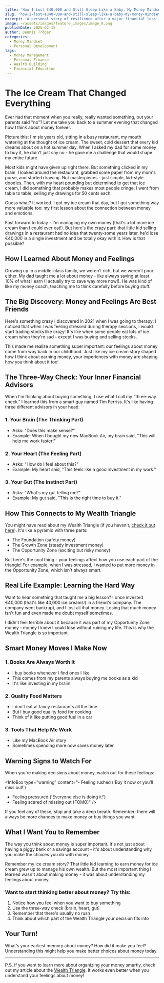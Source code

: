 ```yaml
---
title: 'How I Lost €40,000 and Still Sleep Like a Baby: My Money Mindset Journey'
slug: 'how-i-lost-eu40-000-and-still-sleep-like-a-baby-my-money-mindset-journey'
excerpt: 'A personal story of resilience after a major financial loss. Discover how developing the right money mindset can help you overcome any financial setback.'
image: ~/assets/images/feature_images/image_8.png
publishDate: 2025-02-15
author: Dennis Tröger
categories:
  - Money Mindset
  - Personal Development
tags:
  - Money Management
  - Personal Finance
  - Wealth Building
  - Financial Education
---
```



# The Ice Cream That Changed Everything

Ever had that moment when you really, really wanted something, but your parents said "no"? Let me take you back to a summer evening that changed how I think about money forever.

Picture this: I'm six years old, sitting in a busy restaurant, my mouth watering at the thought of ice cream. The sweet, cold dessert that every kid dreams about on a hot summer day. When I asked my dad for some money to buy it, he didn't just say no - he gave me a challenge that would shape my entire future.

<InfoBox
  type="info"
  content='If you want ice cream," he said with a knowing smile, you willl have to figure out how to earn the money yourself.'
/>

Most kids might have given up right there. But something clicked in my brain. I looked around the restaurant, grabbed some paper from my mom's purse, and started drawing. Not masterpieces - just simple, kid-style doodles. Then, with my heart pounding but determined to get that ice cream, I did something that probably makes most people cringe: I went from table to table, selling my drawings for 50 cents each.

Guess what? It worked. I got my ice cream that day, but I got something way more valuable too: my first lesson about the connection between money and emotions.

Fast forward to today - I'm managing my own money (that's a lot more ice cream than I could ever eat!). But here's the crazy part: that little kid selling drawings in a restaurant had no idea that twenty-some years later, he'd lose €40,000 in a single investment and be totally okay with it. How is that possible?

<InfoBox
  type="info"
  content="If you've ever felt nervous about money, doubted your financial decisions, or wondered why you buy things you don't really need when you're stressed (we've all been there!), you're going to want to hear this..."
/>

## How I Learned About Money and Feelings

Growing up in a middle-class family, we weren't rich, but we weren't poor either. My dad taught me a lot about money - like always saving at least 10% of what I earn (I actually try to save way more now!). He was kind of like my money coach, teaching me to think carefully before buying stuff.

## The Big Discovery: Money and Feelings Are Best Friends

Here's something crazy I discovered in 2021 when I was going to therapy: I noticed that when I was feeling stressed during therapy sessions, I would start trading stocks like crazy! It's like when some people eat lots of ice cream when they're sad - except I was buying and selling stocks.

<InfoBox
  type="warning"
  content="In 2021, I spent 20,000 EUR on trading commissions. Luckily, I still managed to get out of 2021 with 8,000 EUR in profit. If I had changed nothing and kept my first trade in 2021, I would have closed the year with roughly 100,000 EUR."
/>

This made me realize something super important: our feelings about money come from way back in our childhood. Just like my ice cream story shaped how I think about earning money, your experiences with money are shaping how you think about it too!

## The Three-Way Check: Your Inner Financial Advisors

When I'm thinking about buying something, I use what I call my "three-way check." I learned this from a smart guy named Tim Ferriss. It's like having three different advisors in your head:

### 1. Your Brain (The Thinking Part)

- Asks: "Does this make sense?"
- Example: When I bought my new MacBook Air, my brain said, "This will help me work faster!"

### 2. Your Heart (The Feeling Part)

- Asks: "How do I feel about this?"
- Example: My heart said, "This feels like a good investment in my work."

### 3. Your Gut (The Instinct Part)

- Asks: "What's my gut telling me?"
- Example: My gut said, "This is the right time to buy it."

<InfoBox
  type="info"
  content="Your brain is good at rationalizing things. Usually, your gut will tell you if you really want something because it makes sense or if it's just cheap dopamine you want."
/>

## How This Connects to My Wealth Triangle

You might have read about my Wealth Triangle (if you haven't, [check it out here](/wealth-triangle)). It's like a pyramid with three parts:

- The Foundation (safety money)
- The Growth Zone (steady investment money)
- The Opportunity Zone (exciting but risky money)

But here's the cool thing - your feelings affect how you use each part of the triangle! For example, when I was stressed, I wanted to put more money in the Opportunity Zone, which isn't always smart.

## Real Life Example: Learning the Hard Way

Want to hear something that taught me a big lesson? I once invested €40,000 (that's like 40,000 ice creams!) in a friend's company. The company went bankrupt, and I lost all that money. Losing that much money isn't fun and even made me doubt myself sometimes.

<InfoBox
  type="info"
  content="And I think that's completely fine. Taking risks can lead to losses, and losing is no fun. At the same time, it shouldn't keep you from playing."
/>

I didn't feel terrible about it because it was part of my Opportunity Zone money - money I knew I could lose without ruining my life. This is why the Wealth Triangle is so important.

## Smart Money Moves I Make Now

### 1. Books Are Always Worth It

- I buy books whenever I find ones I like
- This comes from my parents always buying me books as a kid
- It's like investing in my brain!

### 2. Quality Food Matters

- I don't eat at fancy restaurants all the time
- But I buy good quality food for cooking
- Think of it like putting good fuel in a car

### 3. Tools That Help Me Work

- Like my MacBook Air story
- Sometimes spending more now saves money later

## Warning Signs to Watch For

When you're making decisions about money, watch out for these feelings:

<InfoBox
  type="warning"
  content="- Feeling rushed ('Buy it now or you'll miss out!')<br/>
- Feeling pressured ('Everyone else is doing it!')<br/>
- Feeling scared of missing out (FOMO)"
/>

If you feel any of these, stop and take a deep breath. Remember: there will always be more chances to make money or buy things you want.

## What I Want You to Remember

The way you think about money is super important. It's not just about having a piggy bank or a savings account - it's about understanding why you make the choices you do with money.

Remember my ice cream story? That little kid learning to earn money for ice cream grew up to manage his own wealth. But the most important thing I learned wasn't about making money - it was about understanding my feelings about money.

### Want to start thinking better about money? Try this:

1. Notice how you feel when you want to buy something
2. Use the three-way check (brain, heart, gut)
3. Remember that there's usually no rush
4. Think about which part of the Wealth Triangle your decision fits into

<InfoBox
  type="info"
  content="Have a closer look: [10 reasons you are not good with money](/10-reasons-you-are-not-good-with-money)"
/>

## Your Turn!

What's your earliest memory about money? How did it make you feel? Understanding this might help you make better choices about money today.

---

P.S. If you want to learn more about organizing your money smartly, check out my article about the [Wealth Triangle](/wealth-triangle). It works even better when you understand your feelings about money!

<InfoBox type="info" content="How did this story resonate with you? Let me know in the comments below!" />

